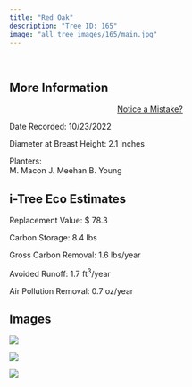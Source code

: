 ```yaml
---
title: "Red Oak"
description: "Tree ID: 165"
image: "all_tree_images/165/main.jpg"
---
```


<br>

## **More Information**
::: column-margin
<center><a class="button" href="https://forms.gle/W6f5nwYxrM33hF4f7">Notice a Mistake?</a></center>
:::


Date Recorded:  10/23/2022

Diameter at Breast Height:  2.1  inches

Planters:  
M. Macon
J. Meehan
B. Young

## **i-Tree Eco Estimates**


 Replacement Value: $ 78.3

 Carbon Storage:  8.4  lbs

 Gross Carbon Removal:  1.6  lbs/year

 Avoided Runoff:  1.7  ft<sup>3</sup>/year

 Air Pollution Removal:  0.7  oz/year

## **Images**


 ![](all_tree_images/165/IMG_6965.jpg)

 ![](all_tree_images/165/IMG_6967.jpg)

 ![](all_tree_images/165/main.jpg)
